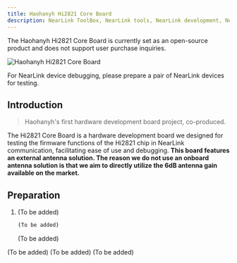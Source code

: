 ```yaml
---
title: Haohanyh Hi2821 Core Board
description: NearLink ToolBox, NearLink tools, NearLink development, NearLink, NearLink ToolBox, NearLink ToolBox Getting Started Guide, Haohanyh, Hi2821
---
```


<Aside type="danger" title="Warning">The Haohanyh Hi2821 Core Board is currently set as an open-source product and does not support user purchase inquiries.</Aside>

![Haohanyh Hi2821 Core Board](https://s2.loli.net/2025/01/18/9ijPcbEtqvBVMO8.png)

<LinkCard title="Haohanyh Hi2821 Core Board" description="Haohanyh's first hardware development board product, with all materials open-sourced on Github" href="https://github.com/Hny0305Lin/Hi2821_Dev_Board" target="_blank"/>

<Aside type="caution" title="Warning">For NearLink device debugging, please prepare a pair of NearLink devices for testing.</Aside>

## Introduction

> Haohanyh's first hardware development board project, co-produced.

The Hi2821 Core Board is a hardware development board we designed for testing the firmware functions of the Hi2821 chip in NearLink communication, facilitating ease of use and debugging. **This board features an external antenna solution. The reason we do not use an onboard antenna solution is that we aim to directly utilize the 6dB antenna gain available on the market.**

## Preparation

<Tabs>
  <TabItem label="Test Firmware">
  <Steps>

1. (To be added)

    ```bash
    (To be added)
    ```
    (To be added)
  </Steps>
  </TabItem>
  <TabItem label="NLChat (WebUI)">
    (To be added)
  </TabItem>
  <TabItem label="NLChat (Android)">
    (To be added)
  </TabItem>
  <TabItem label="NLChat (Qt Embedded)">
    (To be added)
  </TabItem>
</Tabs>